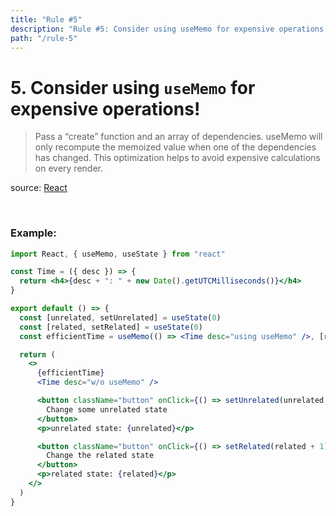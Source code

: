 ```yaml
---
title: "Rule #5"
description: "Rule #5: Consider using useMemo for expensive operations!"
path: "/rule-5"
---
```



# 5. Consider using `useMemo` for expensive operations!

> Pass a “create” function and an array of dependencies. useMemo will only recompute the memoized value when one of the dependencies has changed. This optimization helps to avoid expensive calculations on every render.

source: [React](https://reactjs.org/docs/hooks-reference.html)

<br />

### Example:

```jsx
import React, { useMemo, useState } from "react"

const Time = ({ desc }) => {
  return <h4>{desc + ": " + new Date().getUTCMilliseconds()}</h4>
}

export default () => {
  const [unrelated, setUnrelated] = useState(0)
  const [related, setRelated] = useState(0)
  const efficientTime = useMemo(() => <Time desc="using useMemo" />, [related])

  return (
    <>
      {efficientTime}
      <Time desc="w/o useMemo" />

      <button className="button" onClick={() => setUnrelated(unrelated + 1)}>
        Change some unrelated state
      </button>
      <p>unrelated state: {unrelated}</p>

      <button className="button" onClick={() => setRelated(related + 1)}>
        Change the related state
      </button>
      <p>related state: {related}</p>
    </>
  )
}
```

<ComponentHolder>
  <MemoExample />
</ComponentHolder>
<GoTo rule="6" />
